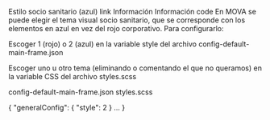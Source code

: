 Estilo socio sanitario (azul)
link Información
Información
code
En MOVA se puede elegir el tema visual socio sanitario, que se corresponde con los elementos en azul en vez del rojo corporativo. Para configurarlo:

Escoger 1 (rojo) o 2 (azul) en la variable style del archivo config-default-main-frame.json

Escoger uno u otro tema (eliminando o comentando el que no queramos) en la variable CSS del archivo styles.scss

config-default-main-frame.json
styles.scss

  {
    "generalConfig": {
      "style": 2
    }
    ...
  }
  
